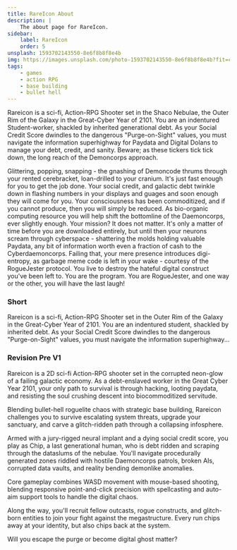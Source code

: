 ```yaml
---
title: RareIcon About
description: |
    The about page for RareIcon.
sidebar:
    label: RareIcon
    order: 5
unsplash: 1593702143550-8e6f8b8f8e4b
img: https://images.unsplash.com/photo-1593702143550-8e6f8b8f8e4b?fit=crop&w=1400&h=700&q=75
tags:
    - games
    - action RPG
    - base building
    - bullet hell
---
```


Rareicon is a sci-fi, Action-RPG Shooter set in the Shaco Nebulae, the Outer Rim of the Galaxy in the Great-Cyber Year of 2101. 
You are an indentured Student-worker, shackled by inherited generational debt. 
As your Social Credit Score dwindles to the dangerous "Purge-on-Sight" values, you must navigate the information superhighway for Paydata and Digital Dolans to manage your debt, credit, and sanity. 
Beware; as these tickers tick tick down, the long reach of the Demoncorps approach. 

Glittering, popping, snapping - the gnashing of Demoncode thrums through your rented cerebracket, loan-drilled to your cranium. 
It's just fast enough for you to get the job done. 
Your social credit, and galactic debt twinkle down in flashing numbers in your displays and guages and soon enough they will come for you. 
Your consciousness has been commoditized, and if you cannot produce, then you will simply be reduced. 
As bio-organic computing resource you will help shift the bottomline of the Daemoncorps, ever slightly enough. 
Your mission? It does not matter. 
It's only a matter of time before you are downloaded entirely, but until then your neurons scream through cyberspace - shattering the molds holding valuable Paydata, any bit of information worth even a fraction of cash to the Cyberdaemoncorps. 
Failing that, your mere presence introduces digi-entropy, as garbage meme code is left in your wake - courtesy of the RogueJester protocol.
You live to destroy the hateful digital construct you've been left to.
You are the program.
You are RogueJester, and one way or the other, you will have the last laugh!


### Short

Rareicon is a sci-fi, Action-RPG Shooter set in the Outer Rim of the Galaxy in the Great-Cyber Year of 2101.
You are an indentured student, shackled by inherited debt.
As your Social Credit Score dwindles to the dangerous "Purge-on-Sight" values, you must navigate the information superhighway...


### Revision Pre V1

Rareicon is a 2D sci-fi Action-RPG shooter set in the corrupted neon-glow of a failing galactic economy.
As a debt-enslaved worker in the Great Cyber Year 2101, your only path to survival is through hacking, looting paydata, and resisting the soul crushing descent into biocommoditized servitude.

Blending bullet-hell roguelite chaos with strategic base building, Rareicon challenges you to survive escalating system threats, upgrade your sanctuary, and carve a glitch-ridden path through a collapsing infosphere.

Armed with a jury-rigged neural implant and a dying social credit score, you play as Chip, a last generational human, who is debt ridden and scraping through the dataslums of the nebulae.
You'll navigate procedurally generated zones riddled with hostile Daemoncorps patrols, broken AIs, corrupted data vaults, and reality bending demonlike anomalies.

Core gameplay combines WASD movement with mouse-based shooting, blending responsive point-and-click precision with spellcasting and auto-aim support tools to handle the digital chaos.

Along the way, you'll recruit fellow outcasts, rogue constructs, and glitch-born entities to join your fight against the megastructure.
Every run chips away at your identity, but also chips back at the system.

Will you escape the purge or become digital ghost matter?